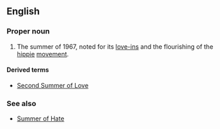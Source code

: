 ==English==
===Proper noun===
{{wikipedia}}
{{en-proper-noun|-}}

#The summer of 1967, noted for its [[love-in]]s and the flourishing of the [[hippie]] [[movement]].

====Derived terms====
*[[w:Second Summer of Love|Second Summer of Love]]

===See also===
*[[Summer of Hate]]